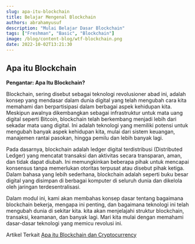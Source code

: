 ```yaml
---
slug: apa-itu-blockchain
title: Belajar Mengenal Blockchain
authors: abrahamyusuf
description: "Mulai Belajar Dasar Blockchain"
tags: ["Freshman", "Basic", "Blockchain"]
image: /blog/content-blog/wtf-blockchain.png
date: 2022-10-02T13:21:30
---
```




## **Apa itu Blockchain**

**Pengantar: Apa Itu Blockchain?**

Blockchain, sering disebut sebagai teknologi revolusioner abad ini, adalah konsep yang mendasar dalam dunia digital yang telah mengubah cara kita memahami dan berpartisipasi dalam berbagai aspek kehidupan kita. Meskipun awalnya dikembangkan sebagai infrastruktur untuk mata uang digital seperti Bitcoin, blockchain telah berkembang menjadi lebih dari sekadar mata uang digital. Ini adalah teknologi yang memiliki potensi untuk mengubah banyak aspek kehidupan kita, mulai dari sistem keuangan, manajemen rantai pasokan, hingga pemilu dan lebih banyak lagi.

Pada dasarnya, blockchain adalah ledger digital terdistribusi (Distributed Ledger) yang mencatat transaksi dan aktivitas secara transparan, aman, dan tidak dapat diubah. Ini memungkinkan beberapa pihak untuk mencapai konsensus tanpa memerlukan otoritas terpusat atau disebut pihak ketiga. Dalam bahasa yang lebih sederhana, blockchain adalah seperti buku besar digital yang disimpan di berbagai komputer di seluruh dunia dan dikelola oleh jaringan terdesentralisasi.

Dalam modul ini, kami akan membahas konsep dasar tentang bagaimana blockchain bekerja, mengapa ini penting, dan bagaimana teknologi ini telah mengubah dunia di sekitar kita. kita akan menjelajahi struktur blockchain, transaksi, keamanan, dan banyak lagi. Mari kita mulai dengan memahami dasar-dasar teknologi yang memicu revolusi ini.


Artikel Terkait [Apa itu Blockchain dan Cryptocurrency](/blog/apa-itu-blockchain)
